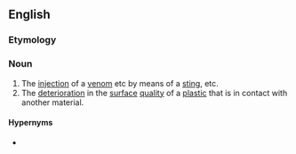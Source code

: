 ==English==

===Etymology===
{{suffix|en|envenom|ation}}

===Noun===
{{wikipedia}}
{{en-noun|~}}

# The [[injection]] of a [[venom]] etc by means of a [[sting]], etc.
# The [[deterioration]] in the [[surface]] [[quality]] of a [[plastic]] that is in contact with another material.

====Hypernyms====
* {{l|en|poisoning}}